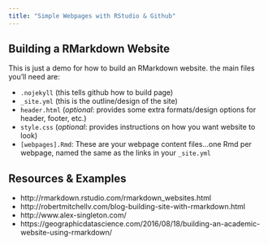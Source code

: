```yaml
---
title: "Simple Webpages with RStudio & Github"
---
```



## Building a RMarkdown Website

This is just a demo for how to build an RMarkdown website. the main files you'll need are:

 - `.nojekyll` (this tells github how to build page)
 - `_site.yml` (this is the outline/design of the site)
 - `header.html` (*optional*: provides some extra formats/design options for header, footer, etc.)
 - `style.css` (*optional*: provides instructions on how you want website to look)
 - `[webpages].Rmd`: These are your webpage content files...one Rmd per webpage, named the same as the links in your `_site.yml`
 
## Resources & Examples

 - http://rmarkdown.rstudio.com/rmarkdown_websites.html
 - http://robertmitchellv.com/blog-building-site-with-rmarkdown.html
 - http://www.alex-singleton.com/
 - https://geographicdatascience.com/2016/08/18/building-an-academic-website-using-rmarkdown/




